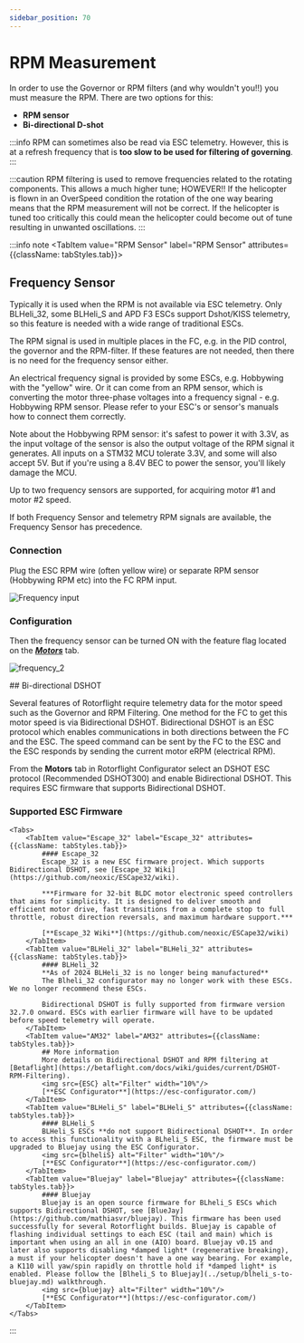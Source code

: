```yaml
---
sidebar_position: 70
---
```



# RPM Measurement

In order to use the Governor or RPM filters (and why wouldn't you!!) you must measure the RPM. There are two options for this:
* **RPM sensor**
* **Bi-directional D-shot**

:::info
RPM can sometimes also be read via ESC telemetry. However, this is at a refresh frequency that is **too slow to be used for filtering of governing**.
:::

:::caution
RPM filtering is used to remove frequencies related to the rotating components. This allows a much higher tune; HOWEVER!! If the helicopter is flown in an OverSpeed condition the rotation of the one way bearing means that the RPM measurement will not be correct. If the helicopter is tuned too critically this could mean the helicopter could become out of tune resulting in unwanted oscillations.
:::

:::info note
<Tabs groupId="RPM-measurement">
  <TabItem value="RPM Sensor" label="RPM Sensor" attributes={{className: tabStyles.tab}}>
## Frequency Sensor

Typically it is used when the RPM is not available via ESC telemetry. Only BLHeli_32, some BLHeli_S and APD F3 ESCs support Dshot/KISS telemetry, so this feature is needed with a wide range of traditional ESCs.

The RPM signal is used in multiple places in the FC, e.g. in the PID control, the governor and the RPM-filter. If these features are not needed, then there is no need for the frequency sensor either.

An electrical frequency signal is provided by some ESCs, e.g. Hobbywing with the "yellow" wire. Or it can come from an RPM sensor, which is converting the motor three-phase voltages into a frequency signal - e.g. Hobbywing RPM sensor. Please refer to your ESC's or sensor's manuals how to connect them correctly.

Note about the Hobbywing RPM sensor: it's safest to power it with 3.3V, as the input voltage of the sensor is also the output voltage of the RPM signal it generates. All inputs on a STM32 MCU tolerate 3.3V, and some will also accept 5V. But if you're using a 8.4V BEC to power the sensor, you'll likely damage the MCU.

Up to two frequency sensors are supported, for acquiring motor #1 and motor #2 speed.

If both Frequency Sensor and telemetry RPM signals are available, the Frequency Sensor has precedence.

### Connection

Plug the ESC RPM wire (often yellow wire) or separate RPM sensor (Hobbywing RPM etc) into the FC RPM input.  

![Frequency input](./img/frequency-connection.png)

### Configuration
Then the frequency sensor can be turned ON with the feature flag located on the [***Motors***](../configurator/tabs/motors.md#pwm-protocol) tab.

![frequency_2](./img/frequency_2.png)

</TabItem>
    <TabItem value="Bi-directional D-shot" label="Bi-directional D-shot" attributes={{className: tabStyles.tab}}>
## Bi-directional DSHOT

Several features of Rotorflight require telemetry data for the motor speed such as the Governor and RPM Filtering. One method for the FC to get this motor speed is via Bidirectional DSHOT. Bidirectional DSHOT is an ESC protocol which enables communications in both directions between the FC and the ESC. The speed command can be sent by the FC to the ESC and the ESC responds by sending the current motor eRPM (electrical RPM).

From the **Motors** tab in Rotorflight Configurator select an DSHOT ESC protocol (Recommended DSHOT300) and enable Bidirectional DSHOT. This requires ESC firmware that supports Bidirectional DSHOT.
### Supported ESC Firmware
    <Tabs>
        <TabItem value="Escape_32" label="Escape_32" attributes={{className: tabStyles.tab}}>  
            #### Escape_32
            Escape_32 is a new ESC firmware project. Which supports Bidirectional DSHOT, see [Escape_32 Wiki](https://github.com/neoxic/ESCape32/wiki). 

            ***Firmware for 32-bit BLDC motor electronic speed controllers that aims for simplicity. It is designed to deliver smooth and efficient motor drive, fast transitions from a complete stop to full throttle, robust direction reversals, and maximum hardware support.***

            [**Escape_32 Wiki**](https://github.com/neoxic/ESCape32/wiki)
        </TabItem>
        <TabItem value="BLHeli_32" label="BLHeli_32" attributes={{className: tabStyles.tab}}>  
            #### BLHeli_32
            **As of 2024 BLHeli_32 is no longer being manufactured**  
            The Blheli_32 configurator may no longer work with these ESCs. We no longer recommend these ESCs. 

            Bidirectional DSHOT is fully supported from firmware version 32.7.0 onward. ESCs with earlier firmware will have to be updated before speed telemetry will operate.
        </TabItem>
        <TabItem value="AM32" label="AM32" attributes={{className: tabStyles.tab}}>  
            ## More information
            More details on Bidirectional DSHOT and RPM filtering at [Betaflight](https://betaflight.com/docs/wiki/guides/current/DSHOT-RPM-Filtering).
            <img src={ESC} alt="Filter" width="10%"/>
            [**ESC Configurator**](https://esc-configurator.com/)
        </TabItem>
        <TabItem value="BLHeli_S" label="BLHeli_S" attributes={{className: tabStyles.tab}}>  
            #### BLHeli_S
            BLHeli_S ESCs **do not support Bidirectional DSHOT**. In order to access this functionality with a BLheli_S ESC, the firmware must be upgraded to Bluejay using the ESC Configurator.
            <img src={blheliS} alt="Filter" width="10%"/>
            [**ESC Configurator**](https://esc-configurator.com/)
        </TabItem>
        <TabItem value="Bluejay" label="Bluejay" attributes={{className: tabStyles.tab}}>  
            #### Bluejay
            Bluejay is an open source firmware for BLheli_S ESCs which supports Bidirectional DSHOT, see [BlueJay](https://github.com/mathiasvr/bluejay). This firmware has been used successfully for several Rotorflight builds. Bluejay is capable of flashing individual settings to each ESC (tail and main) which is important when using an all in one (AIO) board. Bluejay v0.15 and later also supports disabling *damped light* (regenerative breaking), a must if your helicopter doesn't have a one way bearing. For example, a K110 will yaw/spin rapidly on throttle hold if *damped light* is enabled. Please follow the [Blheli_S to Bluejay](../setup/blheli_s-to-bluejay.md) walkthrough.
            <img src={bluejay} alt="Filter" width="10%"/> 
            [**ESC Configurator**](https://esc-configurator.com/)
        </TabItem>
    </Tabs>
  </TabItem>
</Tabs>
:::

